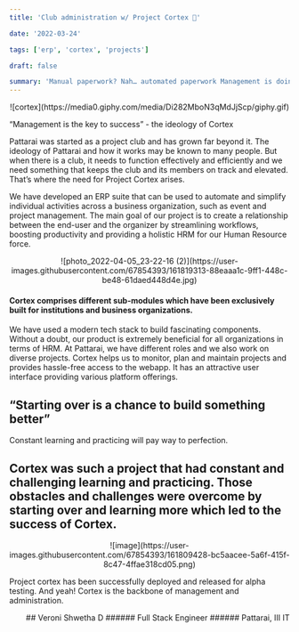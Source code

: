 ```yaml
---
title: 'Club administration w/ Project Cortex 📐'

date: '2022-03-24'

tags: ['erp', 'cortex', 'projects']

draft: false

summary: 'Manual paperwork? Nah… automated paperwork Management is doing things right, leadership is doing the right things. Management tools at Pattarai'
---
```


<div align="center">
  ![cortex](https://media0.giphy.com/media/Di282MboN3qMdJjScp/giphy.gif)
</div>

“Management is the key to success” - the ideology of Cortex

Pattarai was started as a project club and has grown far beyond it. The ideology of Pattarai and how it works may be known to many people. But when there is a club, it needs to function effectively and efficiently and we need something that keeps the club and its members on track and elevated. That’s where the need for Project Cortex arises.

We have developed an ERP suite that can be used to automate and simplify individual activities across a business organization, such as event and project management. The main goal of our project is to create a relationship between the end-user and the organizer by streamlining workflows, boosting productivity and providing a holistic HRM for our Human Resource force.

<div align="center">
![photo_2022-04-05_23-22-16 (2)](https://user-images.githubusercontent.com/67854393/161819313-88eaaa1c-9ff1-448c-be48-61daed448d4e.jpg)
</div>

#### Cortex comprises different sub-modules which have been exclusively built for institutions and business organizations.

We have used a modern tech stack to build fascinating components. Without a doubt, our product is extremely beneficial for all organizations in terms of HRM. At Pattarai, we have different roles and we also work on diverse projects. Cortex helps us to monitor, plan and maintain projects and provides hassle-free access to the webapp. It has an attractive user interface providing various platform offerings.

## “Starting over is a chance to build something better”

Constant learning and practicing will pay way to perfection.

## Cortex was such a project that had constant and challenging learning and practicing. Those obstacles and challenges were overcome by starting over and learning more which led to the success of Cortex.

<div align="center">
![image](https://user-images.githubusercontent.com/67854393/161809428-bc5aacee-5a6f-415f-8c47-4ffae318cd05.png)
</div>
  
Project cortex has been successfully deployed and released for alpha testing. And yeah! Cortex is the backbone of management and administration.

<div align="right">
## Veroni Shwetha D
###### Full Stack Engineer
###### Pattarai, III IT

</div>
